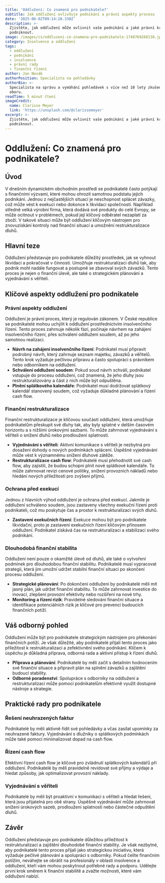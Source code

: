 ```yaml
---
title: 'Oddlužení: Co znamená pro podnikatele?'
subtitle: Jak oddlužení ovlivňuje podnikání a právní aspekty procesu
date: '2025-06-02T09:14:28.330Z'
description: >-
  Zjistěte, jak oddlužení může ovlivnit vaše podnikání a jaké právní kroky
  podniknout.
image: /images/cs/oddluzeni-co-znamena-pro-podnikatele-1748769268138.jpg
category: Insolvence a oddlužení
tags:
  - oddlužení
  - podnikání
  - insolvence
  - právní rady
  - finanční řízení
author: Jan Novák
authorPosition: Specialista na pohledávky
authorBio: >-
  Specialista na správu a vymáhání pohledávek s více než 10 lety zkušeností v
  oboru.
readTime: 5 minut čtení
imageCredit:
  name: Clarisse Meyer
  link: 'https://unsplash.com/@clarissemeyer'
excerpt: >-
  Zjistěte, jak oddlužení může ovlivnit vaše podnikání a jaké právní kroky
  podniknout.
---
```

# Oddlužení: Co znamená pro podnikatele?

## Úvod

V dnešním dynamickém obchodním prostředí se podnikatelé často potýkají s finančními výzvami, které mohou ohrozit samotnou podstatu jejich podnikání. Jednou z nejčastějších situací je neschopnost splácet závazky, což může vést k exekuci nebo dokonce k likvidaci společnosti. Například středně velká výrobní firma, která dodává své produkty do celé Evropy, se může ocitnout v problémech, pokud její klíčový odběratel nezaplatí za zboží. V takové situaci může být oddlužení klíčovým nástrojem pro znovuzískání kontroly nad finanční situací a umožnění restrukturalizace dluhů.

## Hlavní teze

Oddlužení představuje pro podnikatele důležitý prostředek, jak se vyhnout likvidaci a pokračovat v činnosti. Umožňuje restrukturalizaci dluhů tak, aby podnik mohl nadále fungovat a postupně se zbavoval svých závazků. Tento proces je nejen o finanční úlevě, ale také o strategickém plánování a vyjednávání s věřiteli.

## Klíčové aspekty oddlužení pro podnikatele

### Právní aspekty oddlužení

Oddlužení je právní proces, který je regulován zákonem. V České republice se podnikatelé mohou uchýlit k oddlužení prostřednictvím insolvenčního řízení. Tento proces zahrnuje několik fází, počínaje návrhem na zahájení insolvenčního řízení, přes schválení oddlužení soudem, až po jeho samotnou realizaci.

- **Návrh na zahájení insolvenčního řízení**: Podnikatel musí připravit podrobný návrh, který zahrnuje seznam majetku, závazků a věřitelů. Tento krok vyžaduje pečlivou přípravu a často spolupráci s právníkem nebo odborníkem na oddlužení.
- **Schválení oddlužení soudem**: Pokud soud návrh schválí, podnikatel vstupuje do procesu oddlužení, což znamená, že jeho dluhy jsou restrukturalizovány a část z nich může být odpuštěna.
- **Plnění splátkového kalendáře**: Podnikatel musí dodržovat splátkový kalendář stanovený soudem, což vyžaduje důkladné plánování a řízení cash flow.

### Finanční restrukturalizace

Finanční restrukturalizace je klíčovou součástí oddlužení, která umožňuje podnikatelům přeskupit své dluhy tak, aby byly splatné v delším časovém horizontu a s nižšími úrokovými sazbami. To může zahrnovat vyjednávání s věřiteli o snížení dluhů nebo prodloužení splatnosti.

- **Vyjednávání s věřiteli**: Aktivní komunikace s věřiteli je nezbytná pro dosažení dohody o nových podmínkách splácení. Úspěšné vyjednávání může vést k významnému snížení dluhové zátěže.
- **Restrukturalizace cash flow**: Podnikatelé musí přehodnotit své cash flow, aby zajistili, že budou schopni plnit nové splátkové kalendáře. To může zahrnovat revizi cenové politiky, snížení provozních nákladů nebo hledání nových příležitostí pro zvýšení příjmů.

### Ochrana před exekucí

Jednou z hlavních výhod oddlužení je ochrana před exekucí. Jakmile je oddlužení schváleno soudem, jsou zastaveny všechny exekuční řízení proti podnikateli, což mu poskytuje čas a prostor k restrukturalizaci svých dluhů.

- **Zastavení exekučních řízení**: Exekuce mohou být pro podnikatele likvidační, proto je zastavení exekučních řízení klíčovým přínosem oddlužení. Podnikatel získává čas na restrukturalizaci a stabilizaci svého podnikání.

### Dlouhodobá finanční stabilita

Oddlužení není pouze o okamžité úlevě od dluhů, ale také o vytvoření podmínek pro dlouhodobou finanční stabilitu. Podnikatelé musí vypracovat strategii, která jim umožní udržet stabilní finanční situaci po skončení procesu oddlužení.

- **Strategické plánování**: Po dokončení oddlužení by podnikatelé měli mít jasný plán, jak udržet finanční stabilitu. To může zahrnovat investice do inovací, zlepšení provozní efektivity nebo rozšíření na nové trhy.
- **Monitoring a řízení rizik**: Pravidelné sledování finanční situace a identifikace potenciálních rizik je klíčové pro prevenci budoucích finančních potíží.

## Váš odborný pohled

Oddlužení může být pro podnikatele strategickým nástrojem pro překonání finančních potíží. Je však důležité, aby podnikatelé přijali tento proces jako příležitost k restrukturalizaci a zefektivnění svého podnikání. Klíčem k úspěchu je důkladná příprava, odborná rada a aktivní přístup k řízení dluhů.

- **Příprava a plánování**: Podnikatelé by měli začít s detailním hodnocením své finanční situace a připravit plán na splnění závazků a zajištění budoucí stability.
- **Odborné poradenství**: Spolupráce s odborníky na oddlužení a restrukturalizaci může pomoci podnikatelům efektivně využít dostupné nástroje a strategie.

## Praktické rady pro podnikatele

### Řešení neuhrazených faktur

Podnikatelé by měli aktivně řídit své pohledávky a včas zasílat upomínky za neuhrazené faktury. Vyjednávání s dlužníky o splátkových podmínkách může také pomoci minimalizovat dopad na cash flow.

### Řízení cash flow

Efektivní řízení cash flow je klíčové pro zvládnutí splátkových kalendářů při oddlužení. Podnikatelé by měli pravidelně revidovat své příjmy a výdaje a hledat způsoby, jak optimalizovat provozní náklady.

### Vyjednávání s věřiteli

Podnikatelé by měli být proaktivní v komunikaci s věřiteli a hledat řešení, která jsou přijatelná pro obě strany. Úspěšné vyjednávání může zahrnovat snížení úrokových sazeb, prodloužení splatnosti nebo částečné odpuštění dluhů.

## Závěr

Oddlužení představuje pro podnikatele důležitou příležitost k restrukturalizaci a zajištění dlouhodobé finanční stability. Je však nezbytné, aby podnikatelé tento proces přijali jako strategickou iniciativu, která vyžaduje pečlivé plánování a spolupráci s odborníky. Pokud čelíte finančním potížím, neváhejte se obrátit na profesionály v oblasti insolvence a oddlužení, kteří vám mohou poskytnout potřebné rady a podporu. Udělejte první krok směrem k finanční stabilitě a zvažte možnosti, které vám oddlužení nabízí.
